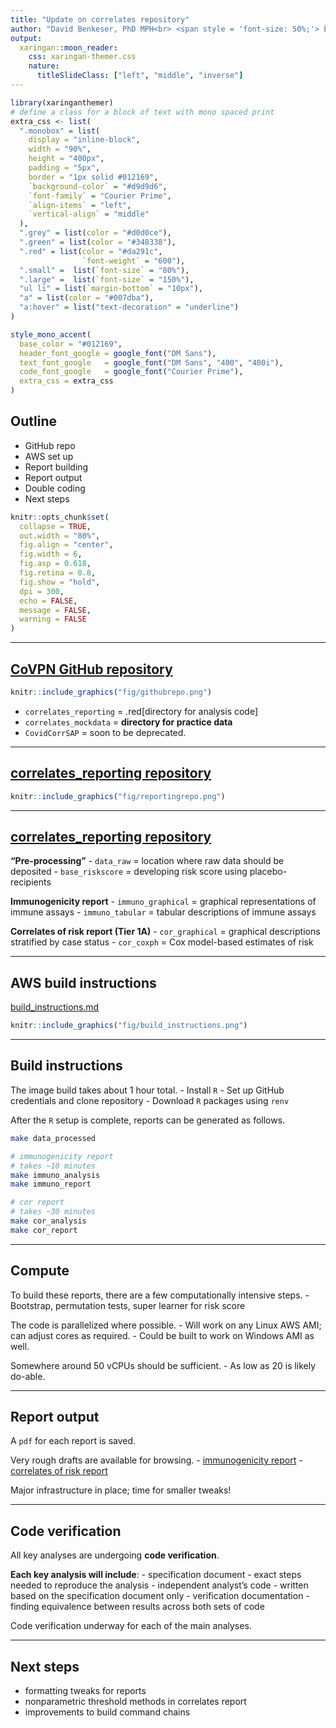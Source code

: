 ```yaml
---
title: "Update on correlates repository"
author: "David Benkeser, PhD MPH<br> <span style = 'font-size: 50%;'> Emory University<br> Department of Biostatistics and Bioinformatics </span>"
output:
  xaringan::moon_reader:
    css: xaringan-themer.css
    nature: 
      titleSlideClass: ["left", "middle", "inverse"]
---
```


```r
library(xaringanthemer)
# define a class for a block of text with mono spaced print
extra_css <- list(
  ".monobox" = list(
    display = "inline-block", 
    width = "90%",
    height = "400px",
    padding = "5px",
    border = "1px solid #012169",
    `background-color` = "#d9d9d6",
    `font-family` = "Courier Prime",
    `align-items` = "left",
    `vertical-align` = "middle"
  ),
  ".grey" = list(color = "#d0d0ce"),
  ".green" = list(color = "#348338"),
  ".red" = list(color = "#da291c",
                `font-weight` = "600"),
  ".small" =  list(`font-size` = "80%"),
  ".large" =  list(`font-size` = "150%"),
  "ul li" = list(`margin-bottom` = "10px"),
  "a" = list(color = "#007dba"),
  "a:hover" = list("text-decoration" = "underline")
)

style_mono_accent(
  base_color = "#012169",
  header_font_google = google_font("DM Sans"),
  text_font_google   = google_font("DM Sans", "400", "400i"),
  code_font_google   = google_font("Courier Prime"),
  extra_css = extra_css
)
```
<style type="text/css">
.remark-slide-content {
    font-size: 23px
}
</style>


## Outline

- GitHub repo
- AWS set up
- Report building
- Report output
- Double coding
- Next steps

```r
knitr::opts_chunk$set(
  collapse = TRUE,
  out.width = "80%",
  fig.align = "center",
  fig.width = 6,
  fig.asp = 0.618,
  fig.retina = 0.8,
  fig.show = "hold",
  dpi = 300,
  echo = FALSE,
  message = FALSE,
  warning = FALSE
)
```
---

## [CoVPN GitHub repository](https://github.com/CoVPN)

```r
knitr::include_graphics("fig/githubrepo.png")
```

- `correlates_reporting` = .red[directory for analysis code]
- `correlates_mockdata` = __directory for practice data__
- `CovidCorrSAP` = soon to be deprecated.

---

## [correlates_reporting repository](https://github.com/CoVPN/correlates_reporting)

```r
knitr::include_graphics("fig/reportingrepo.png")
```

---

## [correlates_reporting repository](https://github.com/CoVPN/correlates_reporting)

__"Pre-processing"__
- `data_raw` = location where raw data should be deposited
- `base_riskscore` = developing risk score using placebo-recipients

__Immunogenicity report__
- `immuno_graphical` = graphical representations of immune assays
- `immuno_tabular` = tabular descriptions of immune assays

__Correlates of risk report (Tier 1A)__
- `cor_graphical` = graphical descriptions stratified by case status
- `cor_coxph` = Cox model-based estimates of risk

---

## AWS build instructions

[build_instructions.md](https://github.com/CoVPN/correlates_reporting/blob/master/build_instructions.md)

```r
knitr::include_graphics("fig/build_instructions.png")
```

---

## Build instructions

The image build takes about 1 hour total.
- Install `R`
- Set up GitHub credentials and clone repository
- Download `R` packages using `renv`

After the `R` setup is complete, reports can be generated as follows.


```bash
make data_processed

# immunogenicity report
# takes ~10 minutes
make immuno_analysis
make immuno_report

# cor report
# takes ~30 minutes
make cor_analysis
make cor_report
```

---

## Compute

To build these reports, there are a few computationally intensive steps.
- Bootstrap, permutation tests, super learner for risk score

The code is parallelized where possible.
- Will work on any Linux AWS AMI; can adjust cores as required.
- Could be built to work on Windows AMI as well.

Somewhere around 50 vCPUs should be sufficient.
- As low as 20 is likely do-able.

---

## Report output

A `pdf` for each report is saved. 

Very rough drafts are available for browsing.
- [immunogenicity report](https://www.dropbox.com/s/ykv4ij8xmch0zyk/covpn_correlates_immuno.pdf?dl=0)
- [correlates of risk report](https://www.dropbox.com/s/50bep9g561oa7n3/covpn_correlates_cor.pdf?dl=0)

Major infrastructure in place; time for smaller tweaks!

---

## Code verification

All key analyses are undergoing __code verification__.

__Each key analysis will include__:
- specification document
  - exact steps needed to reproduce the analysis
- independent analyst's code 
  - written based on the specification document only
- verification documentation 
  - finding equivalence between results across both sets of code

Code verification underway for each of the main analyses.

---

## Next steps

- formatting tweaks for reports
- nonparametric threshold methods in correlates report
- improvements to build command chains











